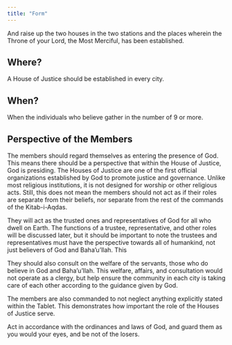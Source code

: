 ```yaml
---
title: "Form"
---
```


And raise up the two houses in the two stations and the places wherein the Throne of your Lord, the Most Merciful, has been established.

## Where?

A House of Justice should be established in every city.

## When?

When the individuals who believe gather in the number of 9 or more.

## Perspective of the Members

The members should regard themselves as entering the presence of God. This means there should be a perspective that within the House of Justice, God is presiding. The Houses of Justice are one of the first official organizations established by God to promote justice and governance. Unlike most religious institutions, it is not designed for worship or other religious acts. Still, this does not mean the members should not act as if their roles are separate from their beliefs, nor separate from the rest of the commands of the Kitab-i-Aqdas.

They will act as the trusted ones and representatives of God for all who dwell on Earth. The functions of a trustee, representative, and other roles will be discussed later, but it should be important to note the trustees and representatives must have the perspective towards all of humankind, not just believers of God and Baha'u'llah. This

They should also consult on the welfare of the servants, those who do believe in God and Baha'u'llah. This welfare, affairs, and consultation would not operate as a clergy, but help ensure the community in each city is taking care of each other according to the guidance given by God.

The members are also commanded to not neglect anything explicitly stated within the Tablet. This demonstrates how important the role of the Houses of Justice serve.

Act in accordance with the ordinances and laws of God, and guard them as you would your eyes, and be not of the losers.
